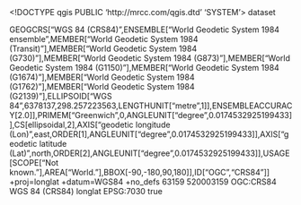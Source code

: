 <!DOCTYPE qgis PUBLIC 'http://mrcc.com/qgis.dtd' 'SYSTEM'>
<qgis version="3.28.12-Firenze">
  <identifier></identifier>
  <parentidentifier></parentidentifier>
  <language></language>
  <type>dataset</type>
  <title></title>
  <abstract></abstract>
  <contact>
    <name></name>
    <organization></organization>
    <position></position>
    <voice></voice>
    <fax></fax>
    <email></email>
    <role></role>
  </contact>
  <links/>
  <fees></fees>
  <encoding></encoding>
  <crs>
    <spatialrefsys nativeFormat="Wkt">
      <wkt>GEOGCRS["WGS 84 (CRS84)",ENSEMBLE["World Geodetic System 1984 ensemble",MEMBER["World Geodetic System 1984 (Transit)"],MEMBER["World Geodetic System 1984 (G730)"],MEMBER["World Geodetic System 1984 (G873)"],MEMBER["World Geodetic System 1984 (G1150)"],MEMBER["World Geodetic System 1984 (G1674)"],MEMBER["World Geodetic System 1984 (G1762)"],MEMBER["World Geodetic System 1984 (G2139)"],ELLIPSOID["WGS 84",6378137,298.257223563,LENGTHUNIT["metre",1]],ENSEMBLEACCURACY[2.0]],PRIMEM["Greenwich",0,ANGLEUNIT["degree",0.0174532925199433]],CS[ellipsoidal,2],AXIS["geodetic longitude (Lon)",east,ORDER[1],ANGLEUNIT["degree",0.0174532925199433]],AXIS["geodetic latitude (Lat)",north,ORDER[2],ANGLEUNIT["degree",0.0174532925199433]],USAGE[SCOPE["Not known."],AREA["World."],BBOX[-90,-180,90,180]],ID["OGC","CRS84"]]</wkt>
      <proj4>+proj=longlat +datum=WGS84 +no_defs</proj4>
      <srsid>63159</srsid>
      <srid>520003159</srid>
      <authid>OGC:CRS84</authid>
      <description>WGS 84 (CRS84)</description>
      <projectionacronym>longlat</projectionacronym>
      <ellipsoidacronym>EPSG:7030</ellipsoidacronym>
      <geographicflag>true</geographicflag>
    </spatialrefsys>
  </crs>
  <extent>
    <spatial dimensions="2" miny="0" maxy="0" minx="0" maxz="0" crs="OGC:CRS84" minz="0" maxx="0"/>
    <temporal>
      <period>
        <start></start>
        <end></end>
      </period>
    </temporal>
  </extent>
</qgis>
